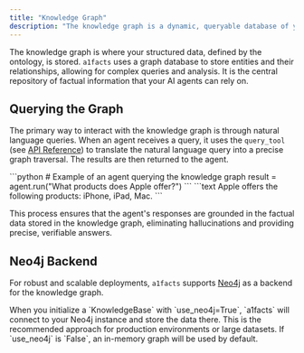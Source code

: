 ```yaml
---
title: "Knowledge Graph"
description: "The knowledge graph is a dynamic, queryable database of your structured information, designed to be accessed through natural language."
---
```


The knowledge graph is where your structured data, defined by the ontology, is stored. `a1facts` uses a graph database to store entities and their relationships, allowing for complex queries and analysis. It is the central repository of factual information that your AI agents can rely on.

## Querying the Graph

The primary way to interact with the knowledge graph is through natural language queries. When an agent receives a query, it uses the `query_tool` (see [API Reference](/api-reference/knowledge-base)) to translate the natural language query into a precise graph traversal. The results are then returned to the agent.

<RequestExample>
```python
# Example of an agent querying the knowledge graph
result = agent.run("What products does Apple offer?")
```
</RequestExample>
<ResponseExample>
```text
Apple offers the following products: iPhone, iPad, Mac.
```
</ResponseExample>

This process ensures that the agent's responses are grounded in the factual data stored in the knowledge graph, eliminating hallucinations and providing precise, verifiable answers.

## Neo4j Backend

For robust and scalable deployments, `a1facts` supports [Neo4j](https://neo4j.com/) as a backend for the knowledge graph. 

<Tip>
When you initialize a `KnowledgeBase` with `use_neo4j=True`, `a1facts` will connect to your Neo4j instance and store the data there. This is the recommended approach for production environments or large datasets. If `use_neo4j` is `False`, an in-memory graph will be used by default.
</Tip>
